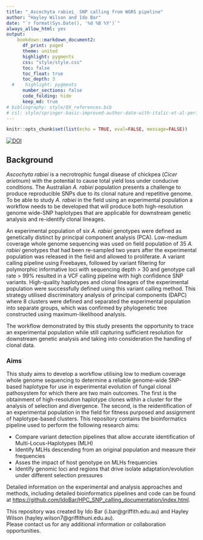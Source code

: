 ```yaml
---
title: "_Ascochyta rabiei_ SNP calling from WGRS pipeline"
author: "Hayley Wilson and Ido Bar"
date: "`r format(Sys.Date(), '%d %B %Y')`"
always_allow_html: yes
output: 
    bookdown::markdown_document2:
      df_print: paged
      theme: united
      highlight: pygments
      css: "style/style.css"
      toc: false
      toc_float: true
      toc_depth: 3
  #    highlight: pygments
      number_sections: false
      code_folding: hide
      keep_md: true
# bibliography: style/QX_references.bib
# csl: style/springer-basic-improved-author-date-with-italic-et-al-period.csl
---
```


```r
knitr::opts_chunk$set(list(echo = TRUE, eval=FALSE, message=FALSE))
```

[![DOI](https://zenodo.org/badge/927221841.svg)](https://doi.org/10.5281/zenodo.16901697)

## Background
_Ascochyta rabiei_ is a necrotrophic fungal disease of chickpea (_Cicer arietnum_) with the potential to cause total yield loss under conducive conditions. The Australian _A. rabiei_ population presents a challenge to produce reproducible SNPs due to its clonal nature and repetitive genome. To be able to study _A. rabiei_ in the field using an experimental population a workflow needs to be developed that will produce both high-resolution genome wide-SNP haplotypes that are applicable for downstream genetic analysis and re-identify clonal lineages. 

An experimental population of six _A. rabiei_ genotypes were defined as genetically distinct by principal component analysis (PCA). Low-medium coverage whole genome sequencing was used on field population of 35 _A. rabiei_ genotypes that had been re-sampled two years after the experimental population was released in the field and allowed to proliferate. A variant calling pipeline using Freebayes, followed by variant filtering for polymorphic informative loci with sequencing depth > 30 and genotype call rate > 99% resulted in a VCF calling pipeline with high confidence SNP variants. High-quality haplotypes and clonal lineages of the experimental population were successfully defined using this variant calling method. This strategy utilised discriminatory analysis of principal components (DAPC) where 8 clusters were defined and separated the experimental population into separate groups, which was confirmed by phylogenetic tree constructed using maximum-likelihood analysis. 

The workflow demonstrated by this study presents the opportunity to trace an experimental population while still capturing sufficient resolution for downstream genetic analysis and taking into consideration the handling of clonal data. 
 
### Aims
This study aims to develop a workflow utilising low to medium coverage whole genome sequencing to determine a reliable genome-wide SNP-based haplotype for use in experimental evolution of fungal clonal pathosystem for which there are two main outcomes.  The first is the obtainment of high-resolution haplotype clones within a cluster for the analysis of selection and divergence. The second, is the reidentification of an experimental population in the field for fitness purposed and assignment of haplotype-based clusters. 
This repository contains the bioinformatics pipeline used to perform the following research aims:

- Compare variant detection pipelines that allow accurate identification of Multi-Locus-Haplotypes (MLH)  
- Identify MLHs descending from an original population and measure their frequencies   
- Asses the impact of host genotype on MLHs frequencies  
- Identify genomic loci and regions that drive isolate adaptation/evolution under different selection pressures


Detailed information on the experimental and analysis approaches and methods, including detailed bioinformatics pipelines and code can be found at <https://github.com/IdoBar/HPC_SNP_calling_documentation/index.html>.

This repository was created by Ido Bar (i.bar@griffith.edu.au) and Hayley Wilson (hayley.wilson7@griffithuni.edu.au).   
Please contact us for any additional information or collaboration opportunities.
